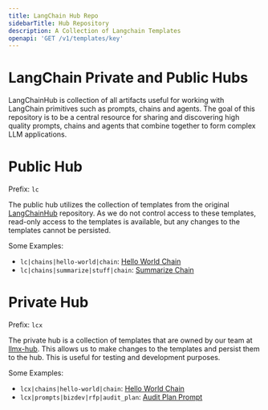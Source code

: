 ```yaml
---
title: LangChain Hub Repo
sidebarTitle: Hub Repository
description: A Collection of Langchain Templates
openapi: 'GET /v1/templates/key'
---
```


# LangChain Private and Public Hubs

LangChainHub is collection of all artifacts useful for working with LangChain primitives such as 
prompts, chains and agents. The goal of this repository is to be a central resource for sharing 
and discovering high quality prompts, chains and agents that combine together to form complex LLM 
applications.

# Public Hub
  
  Prefix: `lc`

The public hub utilizes the collection of templates from the original [LangChainHub](https://github.com/hwchase17/langchain-hub)
repository. As we do not control access to these templates, read-only access to the templates is available, but
any changes to the templates cannot be persisted.

Some Examples:

- `lc|chains|hello-world|chain`: [Hello World Chain](https://github.com/hwchase17/langchain-hub/tree/main/chains/hello-world)
- `lc|chains|summarize|stuff|chain`: [Summarize Chain](https://github.com/hwchase17/langchain-hub/blob/main/chains/summarize/stuff)

# Private Hub

  Prefix: `lcx`

The private hub is a collection of templates that are owned by our team at [llmx-hub](https://github.com/GrowthEngineAI/llmx-hub). 
This allows us to make changes to the templates and persist them to the hub. This is useful for testing and development purposes.

Some Examples:

- `lcx|chains|hello-world|chain`: [Hello World Chain](https://github.com/GrowthEngineAI/llmx-hub/tree/main/chains/hello-world)
- `lcx|prompts|bizdev|rfp|audit_plan`: [Audit Plan Prompt](https://github.com/GrowthEngineAI/llmx-hub/blob/main/prompts/bizdev/rfp/audit_plan.yaml)